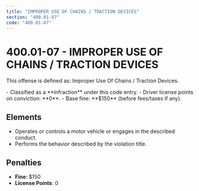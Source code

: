 ```yaml
---
title: "IMPROPER USE OF CHAINS / TRACTION DEVICES"
section: "400.01-07"
code: "400.01-07"
---
```





# 400.01-07 - IMPROPER USE OF CHAINS / TRACTION DEVICES

This offense is defined as: Improper Use Of Chains / Traction Devices.

<Aside type="tip" title="Charge Type: Infraction">
- Classified as a **Infraction** under this code entry.
- Driver license points on conviction: **0**.
- Base fine: **$150** (before fees/taxes if any).
</Aside>

## Elements
- Operates or controls a motor vehicle or engages in the described conduct.
- Performs the behavior described by the violation title.

## Penalties
- **Fine**: $150
- **License Points**: 0
